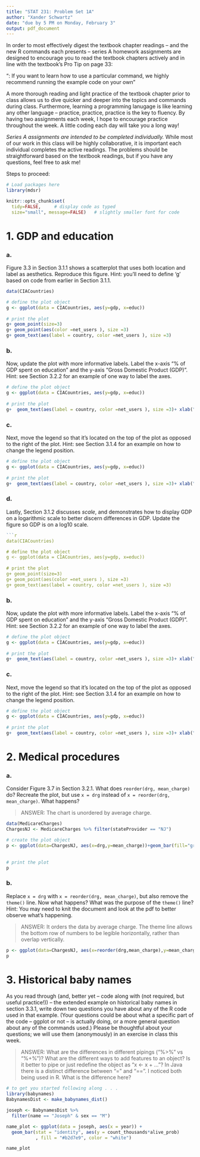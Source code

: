 ```yaml
---
title: "STAT 231: Problem Set 1A"
author: "Xander Schwartz"
date: "due by 5 PM on Monday, February 3"
output: pdf_document
---
```


In order to most effectively digest the textbook chapter readings -- and the  new R commands each presents -- series A homework assignments are designed to encourage you to read the textbook chapters actively and in line with the textbook's Pro Tip on page 33:

"\textbf{Pro Tip}: If you want to learn how to use a particular command, we highly recommend running the example code on your own" 

A more thorough reading and light practice of the textbook chapter prior to class allows us to dive quicker and deeper into the topics and commands during class.  Furthermore, learning a programming lanugage is like learning any other language -- practice, practice, practice is the key to fluency.  By having two assignments each week, I hope to encourage practice throughout the week.  A little coding each day will take you a long way!

*Series A assignments are intended to be completed individually.*  While most of our work in this class will be highly collaborative, it is important each individual completes the active readings.  The problems should be straightforward based on the textbook readings, but if you have any questions, feel free to ask me!

Steps to proceed:

\begin{enumerate}
\item In RStudio, go to File > Open Project, navigate to the folder with the course-content repo, select the course-content project (course-content.Rproj), and click "Open" 
\item Pull the course-content repo (e.g. using the blue-ish down arrow in the Git tab in upper right window)
\item Copy ps1A.Rmd from the course repo to your repo (see page 6 of the GitHub Classroom Guide for Stat231 if needed)
\item In the ps1A.Rmd file in YOUR repo, replace "YOUR NAME HERE" with your name
\item Add in your responses, committing and pushing to YOUR repo in appropriate places along the way
\item Run "Knit PDF" 
\item Upload the pdf to Gradescope
\end{enumerate}

```r
# Load packages here 
library(mdsr)   

knitr::opts_chunk$set(
  tidy=FALSE,     # display code as typed
  size="small", message=FALSE)   # slightly smaller font for code
```

\newpage
# 1. GDP and education

### a. 
Figure 3.3 in Section 3.1.1 shows a scatterplot that uses both location and label as aesthetics.  Reproduce this figure.  Hint: you'll need to define 'g' based on code from earlier in Section 3.1.1.

```r
data(CIACountries)

# define the plot object
g <- ggplot(data = CIACountries, aes(y=gdp, x=educ))
  
# print the plot 
g+ geom_point(size=3)
g+ geom_point(aes(color =net_users ), size =3)
g+ geom_text(aes(label = country, color =net_users ), size =3)


```

### b.
Now, update the plot with more informative labels.  Label the x-axis "% of GDP spent on education" and the y-axis "Gross Domestic Product (GDP)".  Hint: see Section 3.2.2 for an example of one way to label the axes.

```r
# define the plot object
g <- ggplot(data = CIACountries, aes(y=gdp, x=educ))
  
# print the plot 
g+  geom_text(aes(label = country, color =net_users ), size =3)+ xlab("% of GDP spent on education")+ylab("Gross Domestic Product (GDP)")

```

### c.
Next, move the legend so that it's located on the top of the plot as opposed to the right of the plot.  Hint: see Section 3.1.4 for an example on how to change the legend position.

```r
# define the plot object
g <- ggplot(data = CIACountries, aes(y=gdp, x=educ))
  
# print the plot 
g+  geom_text(aes(label = country, color =net_users ), size =3)+ xlab("% of GDP spent on education")+ylab("Gross Domestic Product (GDP)") + theme(legend.position = "top")
```

### d.
Lastly, Section 3.1.2 discusses *scale*, and demonstrates how to display GDP on a logarithmic scale to better discern differences in GDP.  Update the figure so GDP is on a log10 scale.  

```r
```r
data(CIACountries)

# define the plot object
g <- ggplot(data = CIACountries, aes(y=gdp, x=educ))
  
# print the plot 
g+ geom_point(size=3)
g+ geom_point(aes(color =net_users ), size =3)
g+ geom_text(aes(label = country, color =net_users ), size =3)


```

### b.
Now, update the plot with more informative labels.  Label the x-axis "% of GDP spent on education" and the y-axis "Gross Domestic Product (GDP)".  Hint: see Section 3.2.2 for an example of one way to label the axes.

```r
# define the plot object
g <- ggplot(data = CIACountries, aes(y=gdp, x=educ))
  
# print the plot 
g+  geom_text(aes(label = country, color =net_users ), size =3)+ xlab("% of GDP spent on education")+ylab("Gross Domestic Product (GDP)")

```

### c.
Next, move the legend so that it's located on the top of the plot as opposed to the right of the plot.  Hint: see Section 3.1.4 for an example on how to change the legend position.

```r
# define the plot object
g <- ggplot(data = CIACountries, aes(y=gdp, x=educ))
  
# print the plot 
g+  geom_text(aes(label = country, color =net_users ), size =3)+ xlab("% of GDP spent on education")+ylab("Gross Domestic Product (GDP)") + theme(legend.position = "top") + coord_trans(y="log10")
```



\newpage 
# 2. Medical procedures

### a.
Consider Figure 3.7 in Section 3.2.1.  What does `reorder(drg, mean_charge)` do?  Recreate the plot, but use `x = drg` instead of `x = reorder(drg, mean_charge)`.  What happens?

> ANSWER: The chart is unordered by average charge. 

```r
data(MedicareCharges)
ChargesNJ <- MedicareCharges %>% filter(stateProvider == "NJ")

# create the plot object
p <- ggplot(data=ChargesNJ, aes(x=drg,y=mean_charge))+geom_bar(fill="gray",stat="identity")+theme(axis.text.x=element_text(angle=90, hjust=1))+xlab("Medical Procedure (DRG)")+ylab("Statewide Average Charges ($)")
  
  
# print the plot
p
```

### b.
Replace `x = drg` with `x = reorder(drg, mean_charge)`, but also remove the `theme()` line.  Now what happens?  What was the purpose of the `theme()` line?  Hint: You may need to knit the document and look at the pdf to better observe what's happening.

> ANSWER: It orders the data by average charge. The theme line allows the bottom row of numbers to be legible horizontally, rather than overlap vertically. 

```r
p <- ggplot(data=ChargesNJ, aes(x=reorder(drg,mean_charge),y=mean_charge))+geom_bar(fill="gray",stat="identity")+xlab("Medical Procedure (DRG)")+ylab("Statewide Average Charges ($)")
p
```


\newpage 
# 3. Historical baby names

As you read through (and, better yet -- code along with (not required, but useful practice!)) -- the extended example on historical baby names in section 3.3.1, write down two questions you have about any of the R code used in that example.  (Your questions could be about what a specific part of the code -- ggplot or not -- is actually doing, or a more general question about any of the commands used.)  Please be thoughtful about your questions; we will use them (anonymously) in an exercise in class this week.

> ANSWER: What are the differences in different pipings ("%>%" vs "%+%")? What are the different ways to add features to an object? Is it better to pipe or just redefine the object as "x <- x + ..."?
In Java there is a distinct difference between "=" and "==". I noticed both being used in R. What is the difference here? 





```r
# to get you started following along . . .
library(babynames)
BabynamesDist <- make_babynames_dist()

joseph <- BabynamesDist %>%
  filter(name == "Joseph" & sex == "M")

name_plot <- ggplot(data = joseph, aes(x = year)) +
  geom_bar(stat = "identity", aes(y = count_thousands*alive_prob)
           , fill = "#b2d7e9", color = "white")

name_plot
```




